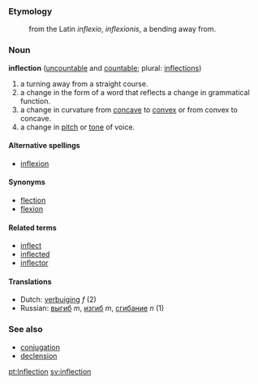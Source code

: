 ===Etymology===
:from the Latin ''inflexio'', ''inflexionis'', a bending away from.

===Noun===
'''inflection''' ([[uncountable]] and [[countable]]; plural: [[inflections]])

#a turning away from a straight course.
#a change in the form of a word that reflects a change in grammatical function. 
#a change in curvature from [[concave]] to [[convex]] or from convex to concave.
#a change in [[pitch]] or [[tone]] of voice.

====Alternative spellings====
*[[inflexion]]

====Synonyms====
*[[flection]]
*[[flexion]]

====Related terms====
*[[inflect]]
*[[inflected]]
*[[inflector]]

==== Translations ====
*Dutch: [[verbuiging]] ''f'' (2)
*Russian: [[выгиб]] ''m'', [[изгиб]] ''m'', [[сгибание]] ''n'' (1)

===See also===
*[[conjugation]]
*[[declension]]

[[pt:Inflection]]
[[sv:inflection]]